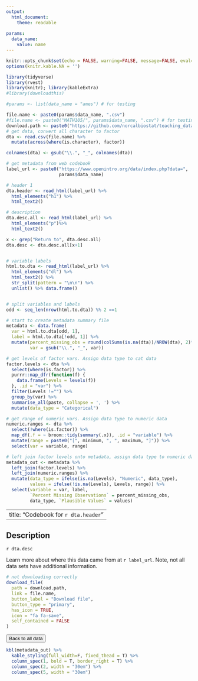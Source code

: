 ```yaml
---
output: 
  html_document: 
    theme: readable
    
params: 
  data_name: 
    value: name
---
```


```r
knitr::opts_chunk$set(echo = FALSE, warning=FALSE, message=FALSE, eval=TRUE)
options(knitr.kable.NA = '')

library(tidyverse)
library(rvest)
library(knitr); library(kableExtra)
#library(downloadthis)

#params <- list(data_name = "ames") # for testing
```

```r
file.name <- paste0(params$data_name, ".csv")
#file.name <- paste0("MATH105/", params$data_name, ".csv") # for testing
download.path <- paste0("https://github.com/norcalbiostat/teaching_data/tree/main/MATH105/", file.name)
# get data, convert all character to factor
dta <- read.csv(file.name) %>% 
  mutate(across(where(is.character), factor))

colnames(dta) <- gsub("\\.", "_", colnames(dta))

# get metadata from web codebook
label_url <- paste0("https://www.openintro.org/data/index.php?data=",
                    params$data_name)

# header 1
dta.header <- read_html(label_url) %>%
  html_elements("h1") %>%
  html_text2() 

# description
dta.desc.all <- read_html(label_url) %>%
  html_elements("p")%>%
  html_text2()

x <- grep("Return to", dta.desc.all)
dta.desc <- dta.desc.all[x+1]


# variable labels
html.to.dta <- read_html(label_url) %>%
  html_elements("dl") %>%
  html_text2() %>%
  str_split(pattern = "\n\n") %>%
  unlist() %>% data.frame()


# split variables and labels
odd <- seq_len(nrow(html.to.dta)) %% 2 ==1

# start to create metadata summary file
metadata <- data.frame(
  var = html.to.dta[odd, 1], 
  label = html.to.dta[!odd, 1]) %>% 
  mutate(percent_missing_obs = round(colSums(is.na(dta))/NROW(dta), 2)*100, 
         var = gsub("\\.", "_", var))

# get levels of factor vars. Assign data type to cat data
factor.levels <- dta %>% 
  select(where(is.factor)) %>% 
  purrr::map_dfr(function(f) {
    data.frame(Levels = levels(f))
  }, .id = "var") %>%
  filter(Levels !="") %>%
  group_by(var) %>% 
  summarise_all(paste, collapse = ', ') %>%
  mutate(data_type = "Categorical")

# get range of numeric vars. Assign data type to numeric data
numeric.ranges <- dta %>%
  select(!where(is.factor)) %>% 
  map_df(.f = ~ broom::tidy(summary(.x)), .id = "variable") %>%
  mutate(range = paste0("[", minimum, ", ", maximum, "]")) %>% 
  select(var = variable, range)

# left join factor levels onto metadata, assign data type to numeric data
metadata_out <- metadata %>% 
  left_join(factor.levels) %>%
  left_join(numeric.ranges) %>%
  mutate(data_type = ifelse(is.na(Levels), "Numeric", data_type), 
         values = ifelse(!is.na(Levels), Levels, range)) %>%
  select(variable = var, label, 
         `Percent Missing Observations` = percent_missing_obs,
         data_type, `Plausible Values` = values)

```

---
title: "Codebook for `r dta.header`"
---

## Description

`r dta.desc`

Learn more about where this data came from at `r label_url`. Note, not all data sets have additional information. 

```r
# not downloading correctly
download_file(
  path = download.path, 
  link = file.name,
  button_label = "Download file",
  button_type = "primary",
  has_icon = TRUE,
  icon = "fa fa-save",
  self_contained = FALSE
)
```

<a href = "https://norcalbiostat.github.io/teaching_data/"> <button type="button" class="btn btn-warning">Back to all data</button> </a>

```r
kbl(metadata_out) %>%
  kable_styling(full_width=F, fixed_thead = T) %>% 
  column_spec(1, bold = T, border_right = T) %>%
  column_spec(2, width = "30em") %>% 
  column_spec(5, width = "30em") 
```
